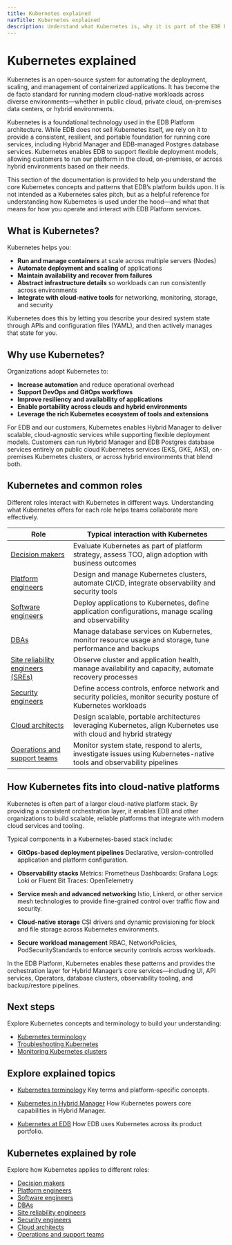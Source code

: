 ```yaml
---
title: Kubernetes explained
navTitle: Kubernetes explained
description: Understand what Kubernetes is, why it is part of the EDB Platform architecture, and how different roles interact with it in cloud-native environments.
---
```


# Kubernetes explained

Kubernetes is an open-source system for automating the deployment, scaling, and management of containerized applications. It has become the de facto standard for running modern cloud-native workloads across diverse environments—whether in public cloud, private cloud, on-premises data centers, or hybrid environments.

Kubernetes is a foundational technology used in the EDB Platform architecture.
While EDB does not sell Kubernetes itself, we rely on it to provide a consistent, resilient, and portable foundation for running core services, including Hybrid Manager and EDB-managed Postgres database services.
Kubernetes enables EDB to support flexible deployment models, allowing customers to run our platform in the cloud, on-premises, or across hybrid environments based on their needs.

This section of the documentation is provided to help you understand the core Kubernetes concepts and patterns that EDB’s platform builds upon.
It is not intended as a Kubernetes sales pitch, but as a helpful reference for understanding how Kubernetes is used under the hood—and what that means for how you operate and interact with EDB Platform services.

## What is Kubernetes?

Kubernetes helps you:

-   **Run and manage containers** at scale across multiple servers (Nodes)
-   **Automate deployment and scaling** of applications
-   **Maintain availability and recover from failures**
-   **Abstract infrastructure details** so workloads can run consistently across environments
-   **Integrate with cloud-native tools** for networking, monitoring, storage, and security

Kubernetes does this by letting you describe your desired system state through APIs and configuration files (YAML), and then actively manages that state for you.

## Why use Kubernetes?

Organizations adopt Kubernetes to:

-   **Increase automation** and reduce operational overhead
-   **Support DevOps and GitOps workflows**
-   **Improve resiliency and availability of applications**
-   **Enable portability across clouds and hybrid environments**
-   **Leverage the rich Kubernetes ecosystem of tools and extensions**

For EDB and our customers, Kubernetes enables Hybrid Manager to deliver scalable, cloud-agnostic services while supporting flexible deployment models.
Customers can run Hybrid Manager and EDB Postgres database services entirely on public cloud Kubernetes services (EKS, GKE, AKS), on-premises Kubernetes clusters, or across hybrid environments that blend both.

## Kubernetes and common roles

Different roles interact with Kubernetes in different ways. Understanding what Kubernetes offers for each role helps teams collaborate more effectively.

| Role                                                     | Typical interaction with Kubernetes                                                                                   |
| -------------------------------------------------------- | --------------------------------------------------------------------------------------------------------------------- |
| [Decision makers](./for/decision-makers)                 | Evaluate Kubernetes as part of platform strategy, assess TCO, align adoption with business outcomes                   |
| [Platform engineers](./for/platform-engineers)           | Design and manage Kubernetes clusters, automate CI/CD, integrate observability and security tools                     |
| [Software engineers](./for/software-engineers)           | Deploy applications to Kubernetes, define application configurations, manage scaling and observability                |
| [DBAs](./for/dbas)                                       | Manage database services on Kubernetes, monitor resource usage and storage, tune performance and backups              |
| [Site reliability engineers (SREs)](./for/sres)          | Observe cluster and application health, manage availability and capacity, automate recovery processes                 |
| [Security engineers](./for/security-engineers)           | Define access controls, enforce network and security policies, monitor security posture of Kubernetes workloads       |
| [Cloud architects](./for/cloud-architects)               | Design scalable, portable architectures leveraging Kubernetes, align Kubernetes use with cloud and hybrid strategy    |
| [Operations and support teams](./for/operations-support) | Monitor system state, respond to alerts, investigate issues using Kubernetes-native tools and observability pipelines |

## How Kubernetes fits into cloud-native platforms

Kubernetes is often part of a larger cloud-native platform stack.
By providing a consistent orchestration layer, it enables EDB and other organizations to build scalable, reliable platforms that integrate with modern cloud services and tooling.

Typical components in a Kubernetes-based stack include:

-   **GitOps-based deployment pipelines**
    Declarative, version-controlled application and platform configuration.

-   **Observability stacks**
    Metrics: Prometheus
    Dashboards: Grafana
    Logs: Loki or Fluent Bit
    Traces: OpenTelemetry

-   **Service mesh and advanced networking**
    Istio, Linkerd, or other service mesh technologies to provide fine-grained control over traffic flow and security.

-   **Cloud-native storage**
    CSI drivers and dynamic provisioning for block and file storage across Kubernetes environments.

-   **Secure workload management**
    RBAC, NetworkPolicies, PodSecurityStandards to enforce security controls across workloads.

In the EDB Platform, Kubernetes enables these patterns and provides the orchestration layer for Hybrid Manager’s core services—including UI, API services, Operators, database clusters, observability tooling, and backup/restore pipelines.

## Next steps

Explore Kubernetes concepts and terminology to build your understanding:

-   [Kubernetes terminology](./terminology)
-   [Troubleshooting Kubernetes](./how-to/troubleshooting-on-kubernetes)
-   [Monitoring Kubernetes clusters](./how-to/monitor-kubernetes-cluster)

## Explore explained topics

-   [Kubernetes terminology](./terminology)
    Key terms and platform-specific concepts.

-   [Kubernetes in Hybrid Manager](k8s-in-hybrid-manager/)
    How Kubernetes powers core capabilities in Hybrid Manager.

-   [Kubernetes at EDB](./k8s-at-edb)
    How EDB uses Kubernetes across its product portfolio.

## Kubernetes explained by role

Explore how Kubernetes applies to different roles:

-   [Decision makers](./for/decision-makers)
-   [Platform engineers](./for/platform-engineers)
-   [Software engineers](./for/software-engineers)
-   [DBAs](./for/dbas)
-   [Site reliability engineers](./for/sres)
-   [Security engineers](./for/security-engineers)
-   [Cloud architects](./for/cloud-architects)
-   [Operations and support teams](./for/operations-support)

